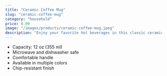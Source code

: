```yaml
---
title: "Ceramic Coffee Mug"
slug: "ceramic-coffee-mug"
category: "household"
price: 8.99
image: "/images/products/ceramic-coffee-mug.jpeg"
description: "Enjoy your favorite hot beverages in this classic ceramic coffee mug. Durable, microwave and dishwasher safe."
---
```


- Capacity: 12 oz (355 ml)
- Microwave and dishwasher safe
- Comfortable handle
- Available in multiple colors
- Chip-resistant finish

